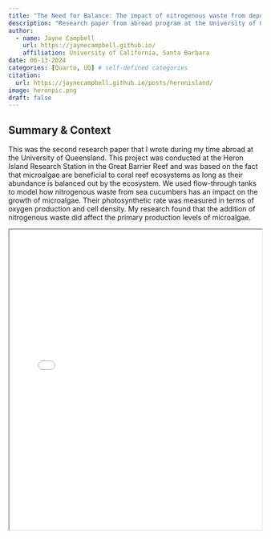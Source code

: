 ```yaml
---
title: "The Need for Balance: The impact of nitrogenous waste from deposit feeders on the primary productivity of micro-algae on Heron Island"
description: "Research paper from abroad program at the University of Queensland"
author:
  - name: Jayne Campbell
    url: https://jaynecampbell.github.io/
    affiliation: University of California, Santa Barbara
date: 06-13-2024
categories: [Quarto, UQ] # self-defined categories
citation: 
  url: https://jaynecampbell.github.io/posts/heronisland/ 
image: heronpic.png
draft: false
---
```


## Summary & Context

This was the second research paper that I wrote during my time abroad at the University of Queensland. This project was conducted at the Heron Island Research Station in the Great Barrier Reef and was based on the fact that microalgae are beneficial to coral reef ecosystems as long as their abundance is balanced out by the ecosystem. We used flow-through tanks to model how nitrogenous waste from sea cucumbers has an impact on the growth of microalgae. Their photosynthetic rate was measured in terms of oxygen production and cell density. My research found that the addition of nitrogenous waste did affect the primary production levels of microalgae.

<iframe src="heron_researchpaper.pdf" width="100%" height="600px"></iframe>
